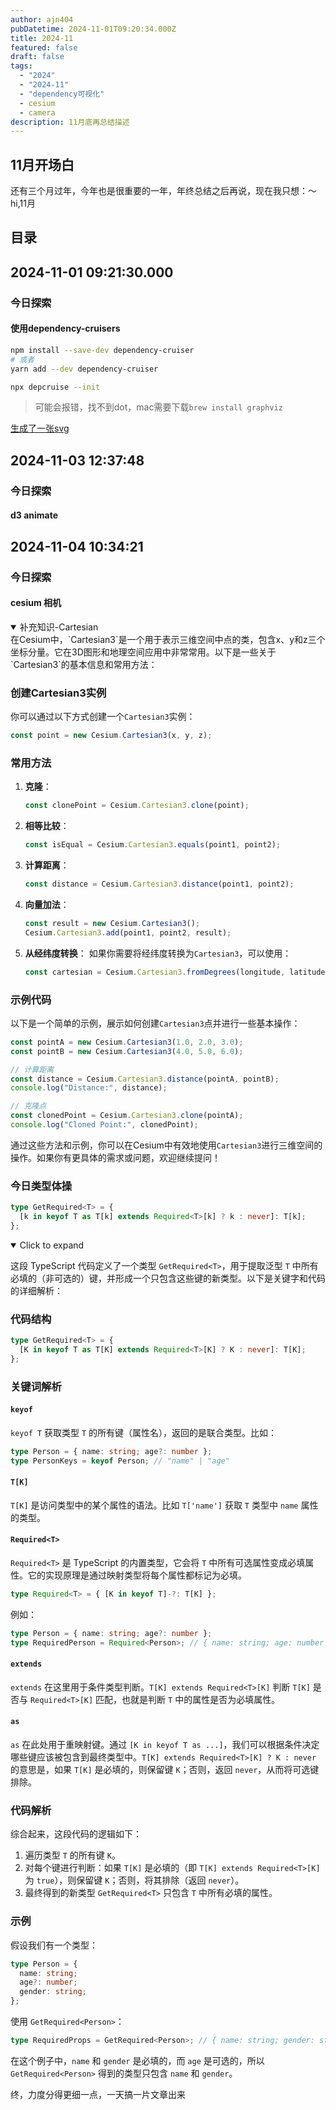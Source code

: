 ```yaml
---
author: ajn404
pubDatetime: 2024-11-01T09:20:34.000Z
title: 2024-11
featured: false
draft: false
tags:
  - "2024"
  - "2024-11"
  - "dependency可视化"
  - cesium
  - camera
description: 11月底再总结描述
---
```


## 11月开场白

还有三个月过年，今年也是很重要的一年，年终总结之后再说，现在我只想：～hi,11月

## 目录

## 2024-11-01 09:21:30.000

### 今日探索

#### 使用dependency-cruisers

```bash
npm install --save-dev dependency-cruiser
# 或者
yarn add --dev dependency-cruiser
```

```bash
npx depcruise --init
```

> 可能会报错，找不到dot，mac需要下载`brew install graphviz`

[生成了一张svg](/assets/svg/dependency-graph.svg)

## 2024-11-03 12:37:48

### 今日探索

#### d3 animate


<Animate client:visible />

## 2024-11-04 10:34:21

### 今日探索

#### cesium 相机


<CameraControl client:visible />

<details open class='highlight-variant-20 after:bg-gradient-to-tr after:from-[rgb(51,38,106)]  after:to-[rgba(34,84,92,0.99)]'>
<summary>补充知识-Cartesian</summary>
在Cesium中，`Cartesian3`是一个用于表示三维空间中点的类，包含x、y和z三个坐标分量。它在3D图形和地理空间应用中非常常用。以下是一些关于`Cartesian3`的基本信息和常用方法：

### 创建Cartesian3实例

你可以通过以下方式创建一个`Cartesian3`实例：

```javascript
const point = new Cesium.Cartesian3(x, y, z);
```

### 常用方法

1. **克隆**：

   ```javascript
   const clonePoint = Cesium.Cartesian3.clone(point);
   ```

2. **相等比较**：

   ```javascript
   const isEqual = Cesium.Cartesian3.equals(point1, point2);
   ```

3. **计算距离**：

   ```javascript
   const distance = Cesium.Cartesian3.distance(point1, point2);
   ```

4. **向量加法**：

   ```javascript
   const result = new Cesium.Cartesian3();
   Cesium.Cartesian3.add(point1, point2, result);
   ```

5. **从经纬度转换**：
   如果你需要将经纬度转换为`Cartesian3`，可以使用：
   ```javascript
   const cartesian = Cesium.Cartesian3.fromDegrees(longitude, latitude, height);
   ```

### 示例代码

以下是一个简单的示例，展示如何创建`Cartesian3`点并进行一些基本操作：

```javascript
const pointA = new Cesium.Cartesian3(1.0, 2.0, 3.0);
const pointB = new Cesium.Cartesian3(4.0, 5.0, 6.0);

// 计算距离
const distance = Cesium.Cartesian3.distance(pointA, pointB);
console.log("Distance:", distance);

// 克隆点
const clonedPoint = Cesium.Cartesian3.clone(pointA);
console.log("Cloned Point:", clonedPoint);
```

通过这些方法和示例，你可以在Cesium中有效地使用`Cartesian3`进行三维空间的操作。如果你有更具体的需求或问题，欢迎继续提问！

</details>

### 今日类型体操

```ts
type GetRequired<T> = {
  [k in keyof T as T[k] extends Required<T>[k] ? k : never]: T[k];
};
```

<details open>
<summary>Click to expand</summary>

这段 TypeScript 代码定义了一个类型 `GetRequired<T>`，用于提取泛型 `T` 中所有必填的（非可选的）键，并形成一个只包含这些键的新类型。以下是关键字和代码的详细解析：

### 代码结构

```typescript
type GetRequired<T> = {
  [K in keyof T as T[K] extends Required<T>[K] ? K : never]: T[K];
};
```

### 关键词解析

#### `keyof`

`keyof T` 获取类型 `T` 的所有键（属性名），返回的是联合类型。比如：

```typescript
type Person = { name: string; age?: number };
type PersonKeys = keyof Person; // "name" | "age"
```

#### `T[K]`

`T[K]` 是访问类型中的某个属性的语法。比如 `T['name']` 获取 `T` 类型中 `name` 属性的类型。

#### `Required<T>`

`Required<T>` 是 TypeScript 的内置类型，它会将 `T` 中所有可选属性变成必填属性。它的实现原理是通过映射类型将每个属性都标记为必填。

```typescript
type Required<T> = { [K in keyof T]-?: T[K] };
```

例如：

```typescript
type Person = { name: string; age?: number };
type RequiredPerson = Required<Person>; // { name: string; age: number }
```

#### `extends`

`extends` 在这里用于条件类型判断。`T[K] extends Required<T>[K]` 判断 `T[K]` 是否与 `Required<T>[K]` 匹配，也就是判断 `T` 中的属性是否为必填属性。

#### `as`

`as` 在此处用于重映射键。通过 `[K in keyof T as ...]`，我们可以根据条件决定哪些键应该被包含到最终类型中。`T[K] extends Required<T>[K] ? K : never` 的意思是，如果 `T[K]` 是必填的，则保留键 `K`；否则，返回 `never`，从而将可选键排除。

### 代码解析

综合起来，这段代码的逻辑如下：

1. 遍历类型 `T` 的所有键 `K`。
2. 对每个键进行判断：如果 `T[K]` 是必填的（即 `T[K] extends Required<T>[K]` 为 `true`），则保留键 `K`；否则，将其排除（返回 `never`）。
3. 最终得到的新类型 `GetRequired<T>` 只包含 `T` 中所有必填的属性。

### 示例

假设我们有一个类型：

```typescript
type Person = {
  name: string;
  age?: number;
  gender: string;
};
```

使用 `GetRequired<Person>`：

```typescript
type RequiredProps = GetRequired<Person>; // { name: string; gender: string }
```

在这个例子中，`name` 和 `gender` 是必填的，而 `age` 是可选的，所以 `GetRequired<Person>` 得到的类型只包含 `name` 和 `gender`。

</details>

终，力度分得更细一点，一天搞一片文章出来
